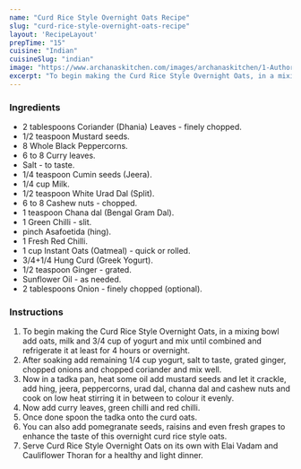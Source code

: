 ---
name: "Curd Rice Style Overnight Oats Recipe"
slug: "curd-rice-style-overnight-oats-recipe"
layout: 'RecipeLayout'
prepTime: "15"
cuisine: "Indian"
cuisineSlug: "indian"
image: "https://www.archanaskitchen.com/images/archanaskitchen/1-Author/Gauravi_Vinay/Curd_rice_style_Overnight_Oats.jpg"
excerpt: "To begin making the Curd Rice Style Overnight Oats, in a mixing bowl add oats, milk and 34 cup of yogurt and mix until combined and refrigerate it at least for 4 hours or overnight"
---

### Ingredients

- 2 tablespoons Coriander (Dhania) Leaves - finely chopped.
- 1/2 teaspoon Mustard seeds.
- 8 Whole Black Peppercorns.
- 6 to 8 Curry leaves.
- Salt - to taste.
- 1/4 teaspoon Cumin seeds (Jeera).
- 1/4 cup Milk.
- 1/2 teaspoon White Urad Dal (Split).
- 6 to 8 Cashew nuts - chopped.
- 1 teaspoon Chana dal (Bengal Gram Dal).
- 1 Green Chilli - slit.
- pinch Asafoetida (hing).
- 1 Fresh Red Chilli.
- 1 cup Instant Oats (Oatmeal) - quick or rolled.
- 3/4+1/4 Hung Curd (Greek Yogurt).
- 1/2 teaspoon Ginger - grated.
- Sunflower Oil - as needed.
- 2 tablespoons Onion - finely chopped (optional).

### Instructions

1. To begin making the Curd Rice Style Overnight Oats, in a mixing bowl add oats, milk and 3/4 cup of yogurt and mix until combined and refrigerate it at least for 4 hours or overnight.
1. After soaking add remaining 1/4 cup yogurt, salt to taste, grated ginger, chopped onions and chopped coriander and mix well.
1. Now in a tadka pan, heat some oil add mustard seeds and let it crackle, add hing, jeera, peppercorns, urad dal, channa dal and cashew nuts and cook on low heat stirring it in between to colour it evenly.
1. Now add curry leaves, green chilli and red chilli.
1. Once done spoon the tadka onto the curd oats.
1. You can also add pomegranate seeds, raisins and even fresh grapes to enhance the taste of this overnight curd rice style oats.
1. Serve Curd Rice Style Overnight Oats on its own with Elai Vadam and Cauliflower Thoran for a healthy and light dinner.
